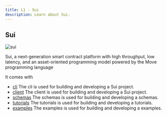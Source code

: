 ```yaml
---
title: L1 - Sui
description: Learn about Sui.
---
```


## Sui

![sui](https://pbs.twimg.com/profile_banners/1428872926363754497/1715388255/1500x500)

Sui, a next-generation smart contract platform with high throughput, low latency, and an asset-oriented programming model powered by the Move programming language

It comes with

- [cli](/dubhe/sui/cli) The cli is used for building and developing a Sui project.
- [client](/dubhe/sui/client) The client is used for building and developing a Sui project.
- [schemas](/dubhe/sui/schemas) The schemas is used for building and developing a schemas.
- [tutorials](/dubhe/sui/tutorials) The tutorials is used for building and developing a tutorials.
- [examples](/dubhe/sui/examples) The examples is used for building and developing a examples.
